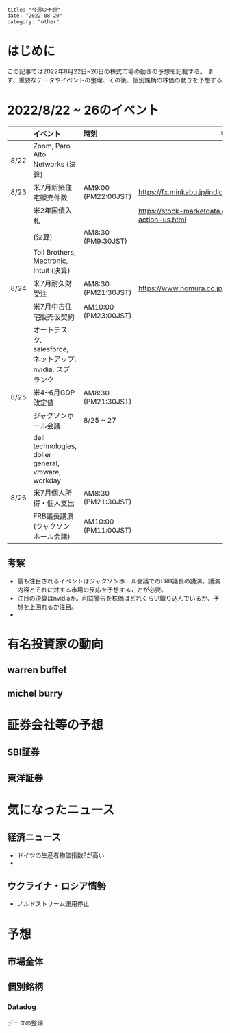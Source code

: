 ~~~
title: "今週の予想"
date: "2022-08-20"
category: "other"
~~~

# はじめに
この記事では2022年8月22日~26日の株式市場の動きの予想を記載する。
まず、重要なデータやイベントの整理、その後、個別銘柄の株価の動きを予想する

# 2022/8/22 ~ 26のイベント

|      | イベント                                                   | 時刻                 | 参考                                                        |
|:-----|:-----------------------------------------------------------|:---------------------|-------------------------------------------------------------|
| 8/22 | Zoom, Paro Alto Networks (決算)                            |                      |                                                             |
| 8/23 | 米7月新築住宅販売件数                                      | AM9:00 (PM22:00JST)  | https://fx.minkabu.jp/indicators/US-NHS                     |
|      | 米2年国債入札                                              |                      | https://stock-marketdata.com/govermment-bond-action-us.html |
|      | (決算)                                                     | AM8:30 (PM9:30JST)   |                                                             |
|      | Toll Brothers, Medtronic, Intuit (決算)                    |                      |                                                             |
| 8/24 | 米7月耐久財受注                                            | AM8:30 (PM21:30JST)  | https://www.nomura.co.jp/terms/japan/ta/A02935.html         |
|      | 米7月中古住宅販売仮契約                                    | AM10:00 (PM23:00JST) |                                                             |
|      | オートデスク、salesforce, ネットアップ, nvidia, スプランク |                      |                                                             |
| 8/25 | 米4~6月GDP改定値                                           | AM8:30 (PM21:30JST)  |                                                             |
|      | ジャクソンホール会議                                       | 8/25 ~ 27            |                                                             |
|      | dell technologies, doller general, vmware, workday         |                      |                                                             |
| 8/26 | 米7月個人所得・個人支出                                | AM8:30 (PM21:30JST)  |                                                             |
|      | FRB議長講演(ジャクソンホール会議)                          | AM10:00 (PM11:00JST) |                                                             |

## 考察
- 最も注目されるイベントはジャクソンホール会議でのFRB議長の講演。講演内容とそれに対する市場の反応を予想することが必要。
- 注目の決算はnvidiaか。利益警告を株価はどれくらい織り込んでいるか、予想を上回れるか注目。
- 

# 有名投資家の動向

## warren buffet

## michel burry

## 

# 証券会社等の予想

## SBI証券

## 東洋証券

# 気になったニュース

## 経済ニュース
- ドイツの生産者物価指数?が高い
- 

## ウクライナ・ロシア情勢
- ノルドストリーム運用停止



# 予想

## 市場全体

## 個別銘柄

### Datadog
データの整理
